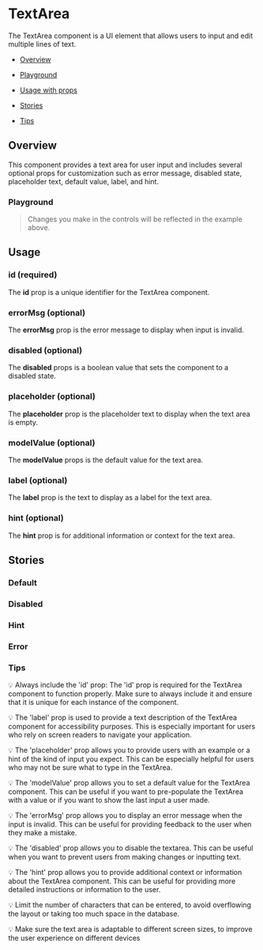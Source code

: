 
<Meta of={TextAreaStories} />

# TextArea

The TextArea component is a UI element that allows users to input and edit multiple lines of text.

- [Overview](#overview)

- [Playground](#playground)

- [Usage with props](#usage)

- [Stories](#stories)

- [Tips](#tips)

## Overview <a id="overview" />

This component provides a text area for user input and includes several optional props for customization such as error message, disabled state, placeholder text, default value, label, and hint.

<Canvas>
  <Story of={TextAreaStories.Overview} />
</Canvas>

### Playground <a id="playground" />

> Changes you make in the controls will be reflected in the example above.

<Controls of={TextAreaStories.Overview} exclude={/^(click|tab|on.*)/} />

## Usage <a id="usage" />

### id (required)

The **id** prop is a unique identifier for the TextArea component.

### errorMsg (optional)

The **errorMsg** prop is the error message to display when input is invalid.

### disabled (optional)

The **disabled** props is a boolean value that sets the component to a disabled state.

### placeholder (optional)

The **placeholder** prop is the placeholder text to display when the text area is empty.

### modelValue (optional)

The **modelValue** props is the default value for the text area.

### label (optional)

The **label** prop is the text to display as a label for the text area.

### hint (optional)

The **hint** prop is for additional information or context for the text area.

## Stories <a id="stories" />

### Default

<Canvas>
  <Story of={TextAreaStories.Default} />
</Canvas>

### Disabled

<Canvas>
  <Story of={TextAreaStories.Disabled} />
</Canvas>

### Hint

<Canvas>
  <Story of={TextAreaStories.Hint} />
</Canvas>

### Error

<Canvas>
  <Story of={TextAreaStories.Error} />
</Canvas>

### Tips <a id="tips" />

💡 Always include the 'id' prop: The 'id' prop is required for the TextArea component to function properly. Make sure to always include it and ensure that it is unique for each instance of the component.

💡 The 'label' prop is used to provide a text description of the TextArea component for accessibility purposes. This is especially important for users who rely on screen readers to navigate your application.

💡 The 'placeholder' prop allows you to provide users with an example or a hint of the kind of input you expect. This can be especially helpful for users who may not be sure what to type in the TextArea.

💡 The 'modelValue' prop allows you to set a default value for the TextArea component. This can be useful if you want to pre-populate the TextArea with a value or if you want to show the last input a user made.

💡 The 'errorMsg' prop allows you to display an error message when the input is invalid. This can be useful for providing feedback to the user when they make a mistake.

💡 The 'disabled' prop allows you to disable the textarea. This can be useful when you want to prevent users from making changes or inputting text.

💡 The 'hint' prop allows you to provide additional context or information about the TextArea component. This can be useful for providing more detailed instructions or information to the user.

💡 Limit the number of characters that can be entered, to avoid overflowing the layout or taking too much space in the database.

💡 Make sure the text area is adaptable to different screen sizes, to improve the user experience on different devices
